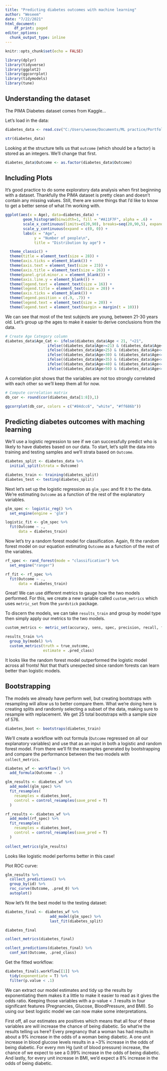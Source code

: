 ---
title: "Predicting diabetes outcomes with machine learning"
author: "Weseem"
date: "7/22/2021"
html_document:
    df_print: paged
editor_options:
  chunk_output_type: inline
---

```{r}
knitr::opts_chunk$set(echo = FALSE)

library(dplyr)
library(tidyverse)
library(ggplot2)
library(ggcorrplot)
library(tidymodels)
library(tune)
```

## Understanding the dataset

The PIMA Diabetes dataset comes from Kaggle...

Let's load in the data:

```{r}
diabetes_data <- read.csv("C:/Users/wesee/Documents/ML practice/Portfolio/diabetes.csv")

str(diabetes_data)
```
Looking at the structure tells us that `outcome` (which should be a factor) is stored as an integers. We'll change that first.

```{r}
diabetes_data$Outcome <- as.factor(diabetes_data$Outcome)
```


## Including Plots

It's good practice to do some exploratory data analysis when first beginning with a dataset. Thankfully the PIMA dataset is pretty clean and doesn't contain any missing values. Still, there are some things that I'd like to know to get a better sense of what I'm working with.

```{r}

ggplot(aes(x = Age), data=diabetes_data) +
        geom_histogram(binwidth=1, fill = "#A11F7F", alpha = .6) +
        scale_x_continuous(limits=c(20,90), breaks=seq(20,90,5), expand = c(0, 0)) +
        scale_y_continuous(expand = c(0, 0)) +
        labs(x = "Age",
             y = "Number of people\n",
             title = "Distribution by age") +

  theme_classic() +
  theme(title = element_text(size = 28)) +
  theme(axis.ticks = element_blank()) +
  theme(axis.text = element_text(size = 23)) +
  theme(axis.title = element_text(size = 26)) +
  theme(panel.grid.minor.x = element_blank()) +
  theme(axis.line.y = element_blank()) +
  theme(legend.text = element_text(size = 16)) +
  theme(legend.title = element_text(size = 20)) +
  theme(axis.ticks = element_blank()) +
  theme(legend.position = c(.9, .7)) +
  theme(legend.text = element_text(size = 20)) +
  theme(legend.text = element_text(margin = margin(t = 10)))

```

We can see that most of the test subjects are young, between 21-30 years old. Let's group up the ages to make it easier to derive conclusions from the data.

```{r}
# Create Age Category column
diabetes_data$Age_Cat <- ifelse(diabetes_data$Age < 21, "<21", 
                   ifelse((diabetes_data$Age>=21) & (diabetes_data$Age<=25), "21-25", 
                   ifelse((diabetes_data$Age>25) & (diabetes_data$Age<=30), "25-30",
                   ifelse((diabetes_data$Age>30) & (diabetes_data$Age<=35), "30-35",
                   ifelse((diabetes_data$Age>35) & (diabetes_data$Age<=40), "35-40",
                   ifelse((diabetes_data$Age>40) & (diabetes_data$Age<=50), "40-50",
                   ifelse((diabetes_data$Age>50) & (diabetes_data$Age<=60), "50-60",">60")))))))
```

A correlation plot shows that the variables are not too strongly correlated with each other so we'll keep them all for now. 

```{r}
# Compute correlation matrix
db_cor <- round(cor(diabetes_data[1:8]),1)

ggcorrplot(db_cor, colors = c("#84dcc6", "white", "#ff686b")) 
```


## Predicting diabetes outcomes with maching learning

We'll use a logistic regression to see if we can successfully predict who is likely to have diabetes based on our data. To start, let's split the data into training and testing samples and we'll strata based on `Outcome`.

```{r}

diabetes_split <- diabetes_data %>%
  initial_split(strata = Outcome)

diabetes_train <- training(diabetes_split) 
diabetes_test <- testing(diabetes_split) 
```

Next let's set up the logistic regression as `glm_spec` and fit it to the data. We're estimating `Outcome` as a function of the rest of the explanatory variables.

```{r}
glm_spec <- logistic_reg() %>%
  set_engine(engine = 'glm')

logistic_fit <- glm_spec %>%
  fit(Outcome ~ ., 
      data = diabetes_train)
```


Now let's try a random forest model for classification. Again, fit the random forest model on our equation estimating `Outcome` as a function of the rest of the variables.

```{r}
rf_spec <- rand_forest(mode = "classification") %>%
  set_engine("ranger") 

rf_fit <- rf_spec %>%
  fit(Outcome ~ ., 
      data = diabetes_train)
```

Great! We can use different metrics to gauge how the two models performed. For this, we create a new variable called `custom_metrics` which uses `metric_set` from the `yardstick` package. 

To discern the models, we can take `results_train` and group by model type then simply apply our metrics to the two models. 

```{r}
custom_metrics <- metric_set(accuracy, sens, spec, precision, recall, f_meas, kap, mcc)

results_train %>%
  group_by(model) %>%
  custom_metrics(truth = true_outcome,
                 estimate = .pred_class)
```

It looks like the random forest model outperformed the logistic model across all fronts! Not that that's unexpected since random forests can learn better than logistic models. 

## Bootstrapping

The models we already have perform well, but creating bootstraps with resampling will allow us to better compare them. What we're doing here is creating splits and randomly selecting a subset of the data, making sure to resample with replacement. We get 25 total bootstraps with a sample size of 576.

```{r}
diabetes_boot <- bootstraps(diabetes_train)
```

We'll create a workflow with out formula (`Outcome` regressed on all our explanatory variables) and use that as an input in both a logistic and random forest model. From there we'll fit the resamples generated by bootstrapping and compare the performance between the two models with `collect_metrics`. 

```{r}
diabetes_wf <- workflow() %>%
  add_formula(Outcome ~ .) 

glm_results <- diabetes_wf %>%
  add_model(glm_spec) %>%
  fit_resamples(
    resamples = diabetes_boot,
    control = control_resamples(save_pred = T)
  )

rf_results <- diabetes_wf %>%
  add_model(rf_spec) %>%
  fit_resamples(
    resamples = diabetes_boot,
    control = control_resamples(save_pred = T)
  )
  
collect_metrics(glm_results)
```
Looks like logistic model performs better in this case!

Plot ROC curve:

```{r}
glm_results %>%
  collect_predictions() %>%
  group_by(id) %>%
  roc_curve(Outcome, .pred_0) %>%
  autoplot()
```


Now let's fit the best model to the testing dataset:

```{r}
diabetes_final <- diabetes_wf %>%
                    add_model(glm_spec) %>%
                    last_fit(diabetes_split)

diabetes_final

collect_metrics(diabetes_final)

collect_predictions(diabetes_final) %>%
  conf_mat(Outcome, .pred_class)
```

Get the fitted workflow:

```{r}
diabetes_final$.workflow[[1]] %>%
  tidy(exponentiate = T) %>%
  filter(p.value < .1)
```
We can extract our model estimates and tidy up the results by exponentiating them makes it a little to make it easier to read as it gives the odds ratio. Keeping those variables with a p-value < .1 results in four significant features (Pregnancies, Glucose, BloodPressure, and BMI). So using our best logistic model we can now make some interpretations. 

First off, all our estimates are positives which means that all four of these variables are will increase the chance of being diabetic. So what're the results telling us here? Every pregnancy that a woman has had results in about a 9% increase in the odds of a woman being diabetic. A one unit increase in blood glucose levels results in a ~3% increase in the odds of being diabetic. For every mm Hg (unit of blood pressure) increase, the chance of we expect to see a 0.99% increase in the odds of being diabetic. And lastly, for every unit increase in BMI, we'd expect a 8% increase in the odds of being diabetic.
